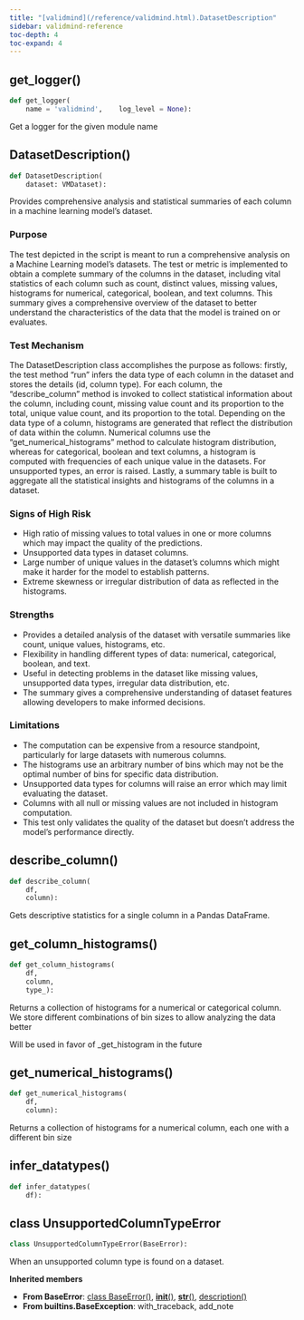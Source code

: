 ```yaml
---
title: "[validmind](/reference/validmind.html).DatasetDescription"
sidebar: validmind-reference
toc-depth: 4
toc-expand: 4
---
```


## get_logger<span class='muted'>()</span>

<!-- module.qmd.jinja2 - module level function alias -->

```python
def get_logger(
    name = 'validmind',    log_level = None):
```

Get a logger for the given module name

## DatasetDescription[()]{.muted}

<!-- function.qmd.jinja2 - function signature -->

```python
def DatasetDescription(
    dataset: VMDataset):
```

Provides comprehensive analysis and statistical summaries of each column in a machine learning model's dataset.

### Purpose

The test depicted in the script is meant to run a comprehensive analysis on a Machine Learning model's datasets. The test or metric is implemented to obtain a complete summary of the columns in the dataset, including vital statistics of each column such as count, distinct values, missing values, histograms for numerical, categorical, boolean, and text columns. This summary gives a comprehensive overview of the dataset to better understand the characteristics of the data that the model is trained on or evaluates.

### Test Mechanism

The DatasetDescription class accomplishes the purpose as follows: firstly, the test method "run" infers the data type of each column in the dataset and stores the details (id, column type). For each column, the "describe_column" method is invoked to collect statistical information about the column, including count, missing value count and its proportion to the total, unique value count, and its proportion to the total. Depending on the data type of a column, histograms are generated that reflect the distribution of data within the column. Numerical columns use the "get_numerical_histograms" method to calculate histogram distribution, whereas for categorical, boolean and text columns, a histogram is computed with frequencies of each unique value in the datasets. For unsupported types, an error is raised. Lastly, a summary table is built to aggregate all the statistical insights and histograms of the columns in a dataset.

### Signs of High Risk

- High ratio of missing values to total values in one or more columns which may impact the quality of the predictions.
- Unsupported data types in dataset columns.
- Large number of unique values in the dataset's columns which might make it harder for the model to establish patterns.
- Extreme skewness or irregular distribution of data as reflected in the histograms.

### Strengths

- Provides a detailed analysis of the dataset with versatile summaries like count, unique values, histograms, etc.
- Flexibility in handling different types of data: numerical, categorical, boolean, and text.
- Useful in detecting problems in the dataset like missing values, unsupported data types, irregular data distribution, etc.
- The summary gives a comprehensive understanding of dataset features allowing developers to make informed decisions.

### Limitations

- The computation can be expensive from a resource standpoint, particularly for large datasets with numerous columns.
- The histograms use an arbitrary number of bins which may not be the optimal number of bins for specific data distribution.
- Unsupported data types for columns will raise an error which may limit evaluating the dataset.
- Columns with all null or missing values are not included in histogram computation.
- This test only validates the quality of the dataset but doesn't address the model's performance directly.

## describe_column[()]{.muted}

<!-- function.qmd.jinja2 - function signature -->

```python
def describe_column(
    df,
    column):
```

Gets descriptive statistics for a single column in a Pandas DataFrame.

## get_column_histograms[()]{.muted}

<!-- function.qmd.jinja2 - function signature -->

```python
def get_column_histograms(
    df,
    column,
    type_):
```

Returns a collection of histograms for a numerical or categorical column. We store different combinations of bin sizes to allow analyzing the data better

Will be used in favor of \_get_histogram in the future

## get_numerical_histograms[()]{.muted}

<!-- function.qmd.jinja2 - function signature -->

```python
def get_numerical_histograms(
    df,
    column):
```

Returns a collection of histograms for a numerical column, each one with a different bin size

## infer_datatypes[()]{.muted}

<!-- function.qmd.jinja2 - function signature -->

```python
def infer_datatypes(
    df):
```

## [class]{.muted} UnsupportedColumnTypeError

<!-- class.qmd.jinja2 - class definition -->

```python
class UnsupportedColumnTypeError(BaseError):
```

When an unsupported column type is found on a dataset.

**Inherited members**

- **From BaseError**: [class BaseError[()]{.muted}](#class-baseerror), [__init__[()]{.muted}](#__init__), [__str__[()]{.muted}](#__str__), [description[()]{.muted}](#description)
- **From builtins.BaseException**: with_traceback, add_note
